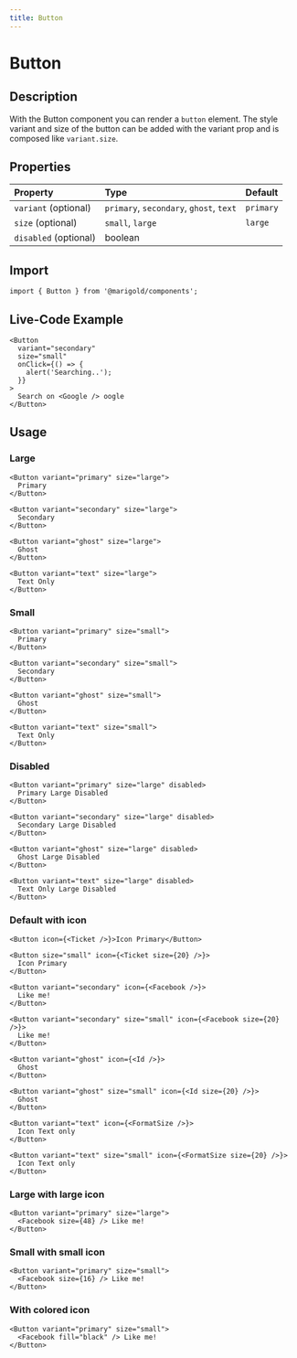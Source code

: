 ```yaml
---
title: Button
---
```


# Button

## Description

With the Button component you can render a `button` element.
The style variant and size of the button can be added with the variant prop and is composed like `variant.size`.

## Properties

| Property              | Type                                    | Default   |
| :-------------------- | :-------------------------------------- | :-------- |
| `variant` (optional)  | `primary`, `secondary`, `ghost`, `text` | `primary` |
| `size` (optional)     | `small`, `large`                        | `large`   |
| `disabled` (optional) | boolean                                 |           |

## Import

```tsx code
import { Button } from '@marigold/components';
```

## Live-Code Example

```tsx live
<Button
  variant="secondary"
  size="small"
  onClick={() => {
    alert('Searching..');
  }}
>
  Search on <Google /> oogle
</Button>
```

## Usage

### Large

```tsx
<Button variant="primary" size="large">
  Primary
</Button>
```

```tsx
<Button variant="secondary" size="large">
  Secondary
</Button>
```

```tsx
<Button variant="ghost" size="large">
  Ghost
</Button>
```

```tsx
<Button variant="text" size="large">
  Text Only
</Button>
```

### Small

```tsx
<Button variant="primary" size="small">
  Primary
</Button>
```

```tsx
<Button variant="secondary" size="small">
  Secondary
</Button>
```

```tsx
<Button variant="ghost" size="small">
  Ghost
</Button>
```

```tsx
<Button variant="text" size="small">
  Text Only
</Button>
```

### Disabled

```tsx
<Button variant="primary" size="large" disabled>
  Primary Large Disabled
</Button>
```

```tsx
<Button variant="secondary" size="large" disabled>
  Secondary Large Disabled
</Button>
```

```tsx
<Button variant="ghost" size="large" disabled>
  Ghost Large Disabled
</Button>
```

```tsx
<Button variant="text" size="large" disabled>
  Text Only Large Disabled
</Button>
```

### Default with icon

```tsx
<Button icon={<Ticket />}>Icon Primary</Button>
```

```tsx
<Button size="small" icon={<Ticket size={20} />}>
  Icon Primary
</Button>
```

```tsx
<Button variant="secondary" icon={<Facebook />}>
  Like me!
</Button>
```

```tsx
<Button variant="secondary" size="small" icon={<Facebook size={20} />}>
  Like me!
</Button>
```

```tsx
<Button variant="ghost" icon={<Id />}>
  Ghost
</Button>
```

```tsx
<Button variant="ghost" size="small" icon={<Id size={20} />}>
  Ghost
</Button>
```

```tsx
<Button variant="text" icon={<FormatSize />}>
  Icon Text only
</Button>
```

```tsx
<Button variant="text" size="small" icon={<FormatSize size={20} />}>
  Icon Text only
</Button>
```

### Large with large icon

```tsx
<Button variant="primary" size="large">
  <Facebook size={48} /> Like me!
</Button>
```

### Small with small icon

```tsx
<Button variant="primary" size="small">
  <Facebook size={16} /> Like me!
</Button>
```

### With colored icon

```tsx
<Button variant="primary" size="small">
  <Facebook fill="black" /> Like me!
</Button>
```
